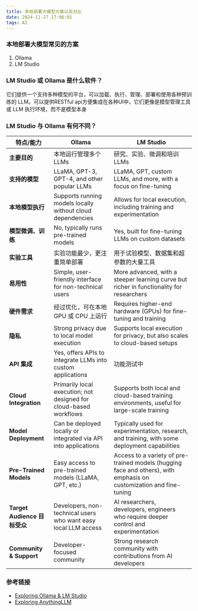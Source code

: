 ```yaml
---
title: 本地部署大模型方案以及对比
date: 2024-11-27 17:06:01
tags: AI
---
```


### 本地部署大模型常见的方案
 1. Ollama
 2. LM Studio

### LM Studio 或 Ollama 是什么软件？
它们提供一个支持多种模型的平台，可以加载、执行、管理、部署和使用各种预训练的 LLM。可以提供RESTful api方便集成在各种UI中，它们更像是模型管理工具或 LLM 执行环境，而不是模型本身

###  LM Studio 与 Ollama 有何不同？

| **特点/能力**              | **Ollama**                                        | **LM Studio**                                           |
|----------------------------|--------------------------------------------------|--------------------------------------------------------|
| **主要目的**               | 本地运行管理多个LLMs                              | 研究、实验、微调和培训 LLMs                            |
| **支持的模型**             | LLaMA, GPT-3, GPT-4, and other popular LLMs       | LLaMA, GPT, custom LLMs, and more, with a focus on fine-tuning |
| **本地模型执行**           | Supports running models locally without cloud dependencies | Allows for local execution, including training and experimentation |
| **模型微调、训练**         | No, typically runs pre-trained models             | Yes, built for fine-tuning LLMs on custom datasets     |
| **实验工具**               | 实验功能最少，更注重简单部署                      | 用于试验模型、数据集和超参数的大量工具                  |
| **易用性**                 | Simple, user-friendly interface for non-technical users | More advanced, with a steeper learning curve but richer in functionality for researchers |
| **硬件需求**               | 经过优化，可在本地 GPU 或 CPU 上运行              | Requires higher-end hardware (GPUs) for fine-tuning and training |
| **隐私**                   | Strong privacy due to local model execution       | Supports local execution for privacy, but also scales to cloud-based setups |
| **API 集成**               | Yes, offers APIs to integrate LLMs into custom applications | 功能测试中                                               |
| **Cloud Integration**      | Primarily local execution; not designed for cloud-based workflows | Supports both local and cloud-based training environments, useful for large-scale training |
| **Model Deployment**       | Can be deployed locally or integrated via API into applications | Typically used for experimentation, research, and training, with some deployment capabilities |
| **Pre-Trained Models**     | Easy access to pre-trained models (LLaMA, GPT, etc.) | Access to a variety of pre-trained models (hugging face and others), with emphasis on customization and fine-tuning |
| **Target Audience 目标受众**| Developers, non-technical users who want easy local LLM access | AI researchers, developers, engineers who require deeper control and experimentation |
| **Community & Support**    | Developer-focused community                       | Strong research community with contributions from AI developers |

### 参考链接
- [Exploring Ollama & LM Studio](https://dasarpai.com/dsblog/exploring-ollama)
- [Exploring AnythingLLM](https://dasarpai.com/dsblog/exploring-anythingllm)
